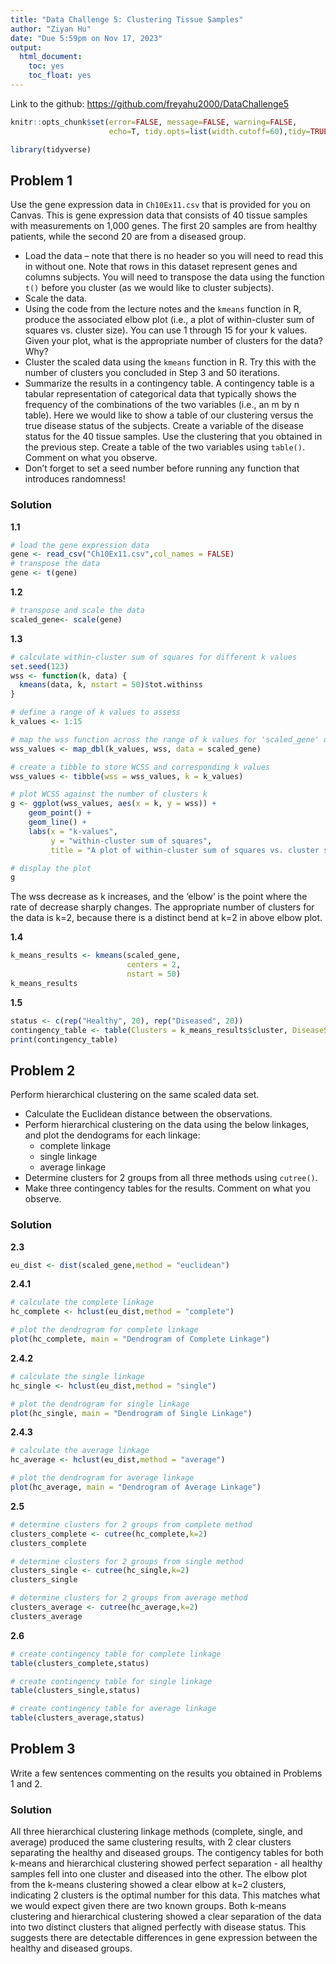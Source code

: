 ```yaml
---
title: "Data Challenge 5: Clustering Tissue Samples"
author: "Ziyan Hu"
date: "Due 5:59pm on Nov 17, 2023"
output:
  html_document:
    toc: yes
    toc_float: yes
---
```

Link to the github: <https://github.com/freyahu2000/DataChallenge5>
```r
knitr::opts_chunk$set(error=FALSE, message=FALSE, warning=FALSE,
                      echo=T, tidy.opts=list(width.cutoff=60),tidy=TRUE)
```

```r
library(tidyverse)
```


## Problem 1
Use the gene expression data in `Ch10Ex11.csv` that is provided for you on Canvas. This is gene expression data that consists of 40 tissue samples with measurements on 1,000 genes. The first 20 samples are from healthy patients, while the second 20 are from a diseased group.

- Load the data – note that there is no header so you will need to read this in without one. Note that rows in this dataset represent genes and columns subjects. You will need to transpose the data using the function `t()` before you cluster (as we would like to cluster subjects).
- Scale the data.
- Using the code from the lecture notes and the `kmeans` function in R, produce the associated elbow plot (i.e., a plot of within-cluster sum of squares vs. cluster size). You can use 1 through 15 for your k values. Given your plot, what is the appropriate number of clusters for the data? Why?
- Cluster the scaled data using the `kmeans` function in R. Try this with the number of clusters you concluded in Step 3 and 50 iterations.
- Summarize the results in a contingency table. A contingency table is a tabular representation of categorical data that typically shows the frequency of the combinations of the two variables (i.e., an m by n table). Here we would like to show a table of our clustering versus the true disease status of the subjects. Create a variable of the disease status for the 40 tissue samples. Use the clustering that you obtained in the previous step. Create a table of the two variables using `table()`. Comment on what you observe.
- Don’t forget to set a seed number before running any function that introduces randomness!

### Solution
**1.1**
```r
# load the gene expression data
gene <- read_csv("Ch10Ex11.csv",col_names = FALSE)
# transpose the data
gene <- t(gene)
```

**1.2**
``` r
# transpose and scale the data
scaled_gene<- scale(gene)
```

**1.3**
``` r
# calculate within-cluster sum of squares for different k values
set.seed(123)
wss <- function(k, data) {
  kmeans(data, k, nstart = 50)$tot.withinss
}

# define a range of k values to assess
k_values <- 1:15

# map the wss function across the range of k values for 'scaled_gene' data
wss_values <- map_dbl(k_values, wss, data = scaled_gene)

# create a tibble to store WCSS and corresponding k values
wss_values <- tibble(wss = wss_values, k = k_values)

# plot WCSS against the number of clusters k
g <- ggplot(wss_values, aes(x = k, y = wss)) +
    geom_point() +  
    geom_line() +  
    labs(x = "k-values",
         y = "within-cluster sum of squares", 
         title = "A plot of within-cluster sum of squares vs. cluster size") 

# display the plot
g
```

The wss decrease as k increases, and the 'elbow' is the point where the rate of decrease sharply changes. The appropriate number of clusters for the data is k=2, because there is a distinct bend at k=2 in above elbow plot.

**1.4**
```r
k_means_results <- kmeans(scaled_gene,
                          centers = 2,
                          nstart = 50)
k_means_results
```

**1.5**
```r
status <- c(rep("Healthy", 20), rep("Diseased", 20))
contingency_table <- table(Clusters = k_means_results$cluster, DiseaseStatus = status)
print(contingency_table)
```

## Problem 2
Perform hierarchical clustering on the same scaled data set.

- Calculate the Euclidean distance between the observations.
- Perform hierarchical clustering on the data using the below linkages, and plot the dendograms for each linkage:
  - complete linkage
  - single linkage
  - average linkage
- Determine clusters for 2 groups from all three methods using `cutree()`.
- Make three contingency tables for the results. Comment on what you observe.

### Solution

**2.3**
```r
eu_dist <- dist(scaled_gene,method = "euclidean")
```


**2.4.1**
```r
# calculate the complete linkage
hc_complete <- hclust(eu_dist,method = "complete")

# plot the dendrogram for complete linkage
plot(hc_complete, main = "Dendrogram of Complete Linkage")
```

**2.4.2**
```r
# calculate the single linkage
hc_single <- hclust(eu_dist,method = "single")

# plot the dendrogram for single linkage
plot(hc_single, main = "Dendrogram of Single Linkage")
```


**2.4.3**
```r
# calculate the average linkage
hc_average <- hclust(eu_dist,method = "average")

# plot the dendrogram for average linkage
plot(hc_average, main = "Dendrogram of Average Linkage")
```


**2.5**
```r
# determine clusters for 2 groups from complete method
clusters_complete <- cutree(hc_complete,k=2)
clusters_complete

# determine clusters for 2 groups from single method
clusters_single <- cutree(hc_single,k=2)
clusters_single

# determine clusters for 2 groups from average method
clusters_average <- cutree(hc_average,k=2)
clusters_average
```

**2.6**
```r
# create contingency table for complete linkage
table(clusters_complete,status)

# create contingency table for single linkage
table(clusters_single,status)

# create contingency table for average linkage
table(clusters_average,status)
```

## Problem 3
Write a few sentences commenting on the results you obtained in Problems 1 and 2.

### Solution
All three hierarchical clustering linkage methods (complete, single, and average) produced the same clustering results, with 2 clear clusters separating the healthy and diseased groups. The contigency tables for both k-means and hierarchical clustering showed perfect separation - all healthy samples fell into one cluster and diseased into the other. The elbow plot from the k-means clustering showed a clear elbow at k=2 clusters, indicating 2 clusters is the optimal number for this data. This matches what we would expect given there are two known groups. Both k-means clustering and hierarchical clustering showed a clear separation of the data into two distinct clusters that aligned perfectly with disease status. This suggests there are detectable differences in gene expression between the healthy and diseased groups.

